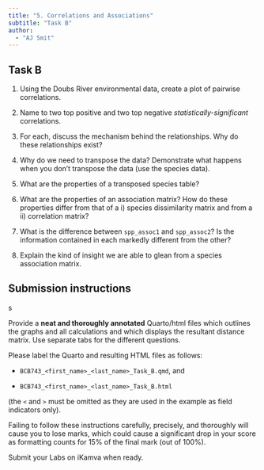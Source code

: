 ```yaml
---
title: "5. Correlations and Associations"
subtitle: "Task B"
author: 
  - "AJ Smit"
---
```


## Task B

1.  Using the Doubs River environmental data, create a plot of pairwise correlations.

2.  Name to two top positive and two top negative *statistically-significant* correlations.

3.  For each, discuss the mechanism behind the relationships. Why do these relationships exist?

4.  Why do we need to transpose the data? Demonstrate what happens when you don't transpose the data (use the species data).

5.  What are the properties of a transposed species table?

6.  What are the properties of an association matrix? How do these properties differ from that of a i) species dissimilarity matrix and from a ii) correlation matrix?

7.  What is the difference between `spp_assoc1` and `spp_assoc2`? Is the information contained in each markedly different from the other?

8.  Explain the kind of insight we are able to glean from a species association matrix.

::: callout-important
## Submission instructions

s

Provide a **neat and thoroughly annotated** Quarto/html files which outlines the graphs and all calculations and which displays the resultant distance matrix. Use separate tabs for the different questions.

Please label the Quarto and resulting HTML files as follows:

-   `BCB743_<first_name>_<last_name>_Task_B.qmd`, and

-   `BCB743_<first_name>_<last_name>_Task_B.html`

(the `<` and `>` must be omitted as they are used in the example as field indicators only).

Failing to follow these instructions carefully, precisely, and thoroughly will cause you to lose marks, which could cause a significant drop in your score as formatting counts for 15% of the final mark (out of 100%).

Submit your Labs on iKamva when ready.
:::
